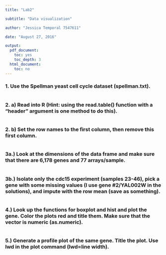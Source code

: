 ```yaml
---
title: "Lab2"

subtitle: "Data visualization"

author: "Jessica Temporal 7547611"

date: "August 27, 2016"

output:
  pdf_document:
    toc: yes
    toc_depth: 3
  html_document:
    toc: no
---
```

\newpage

### 1. Use the Spellman yeast cell cycle dataset (spellman.txt).
```r

```

### 2. a) Read into R (Hint: using the read.table() function with a “header” argument is one method to do this).
```r

```

### 2. b) Set the row names to the first column, then remove this first column.
```r

```

### 3a.) Look at the dimensions of the data frame and make sure that there are 6,178 genes and 77 arrays/sample.
```r

```

### 3b.) Isolate only the cdc15 experiment (samples 23-46), pick a gene with some missing values (I use gene #2/YAL002W in the solutions), and impute with the row mean (save as something).
```r

```

### 4.) Look up the functions for boxplot and hist and plot the gene. Color the plots red and title them. Make sure that the vector is numeric (as.numeric).
```r

```

### 5.) Generate a profile plot of the same gene. Title the plot. Use lwd in the plot command (lwd=line width).
```r

```
